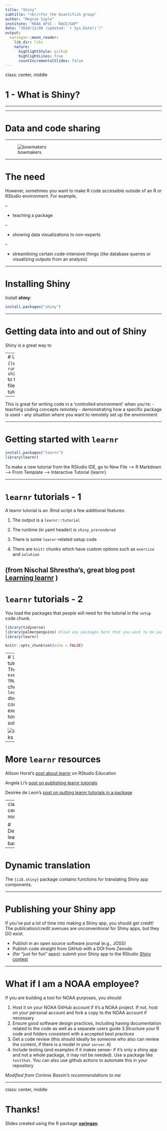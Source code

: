 ```yaml
---
title: "Shiny"
subtitle: "<br/>for the Quantifish group"
author: "Megsie Siple"
institute: "NOAA AFSC - RACE/GAP"
date: "2020/12/08 (updated: `r Sys.Date()`)"
output:
  xaringan::moon_reader:
    lib_dir: libs
    nature:
      highlightStyle: github
      highlightLines: true
      countIncrementalSlides: false
---
```


class: center, middle

# 1 - What is Shiny? 

---



---

# Data and code sharing

---

![bowmakers](https://s3.amazonaws.com/cdn.showandtell.film/1b764b9e-a39d-4e19-8ee9-903b098ac7bb.jpeg)


---

# The need

However, sometimes you want to make R code accessible outside of an R or RStudio environment. For example,

--

- teaching a package

--

- showing data visualizations to non-experts

--

- streamlining certain code-intensive things (like database queries or visualizing outputs from an analysis)

---

# Installing Shiny

Install **shiny**:

```r
install.packages("shiny")
```


---

# Getting data into and out of Shiny

Shiny is a great way to 

---
# Using `learnr`
`{learnr}` uses `runtime: shiny_prerendered` to turn Markdown files into live tutorials. 

--

This is great for writing code in a 'controlled environment'
when you're:
- teaching coding concepts remotely
- demonstrating how a specific package is used
- any situation where you want to remotely set up the environment

---

# Getting started with `learnr`
```r
install.packages("learnr")
library(learnr)
```

To make a new tutorial from the RStudio IDE, go to New File --> R Markdown --> From Template --> Interactive Tutorial {learnr}

---

# `learnr` tutorials - 1
A learnr tutorial is an .Rmd script a few additional features:

1. The output is a `learnr::tutorial`

2. The runtime (in yaml header) is `shiny_prerendered` 

3. There is some `learnr`-related setup code

4. There are `knitr` chunks which have custom options such as `exercise` and `solution`

 (from Nischal Shrestha's, great blog post [Learning learnr](https://education.rstudio.com/blog/2020/07/learning-learnr/) )
---

# `learnr` tutorials - 2
You load the packages that people will need for the tutorial in the `setup` code chunk. 

```r
library(tidyverse)
library(palmerpenguins) #load any packages here that you want to be part of the environment for everyone using the tutorial
library(learnr)

knitr::opts_chunk$set(echo = FALSE)
```

---
# `learnr` tutorials - 3
The `exercise = TRUE` code chunks in a `learnr` document contain exercises, hints, and solutions.

![learnrchunks](img/learnr_chunks.png)
---

# More `learnr` resources

Allison Horst's [post about learnr](https://education.rstudio.com/blog/2020/05/learnr-for-remote/) on RStudio Education

Angela Li's [post on publishing learnr tutorials](https://cran.r-project.org/web/packages/learnr/vignettes/shinyapps-publishing.html)

Desirée de Leon's [post on putting learnr tutorials in a package](https://education.rstudio.com/blog/2020/09/delivering-learnr-tutorials-in-a-package/)

---
class: center, middle

# Demo: learnr basics



---

# Dynamic translation

The `{i18.shiny}` package contains functions for translating Shiny app components. 

---

# Publishing your Shiny app

If you've put a lot of time into making a Shiny app, you should get credit! 
The publication/credit avenues are unconventional for Shiny apps, but they DO exist.

- Publish in an open source software journal (e.g., JOSS)
- Publish code straight from GitHub with a DOI from Zenodo
- (for "just for fun" apps): submit your Shiny app to the RStudio [Shiny contest](https://community.rstudio.com/t/shiny-contest-2020-is-here/51002)
<!-- see if you can get some data on citation rates for JOSS vs zenodo github entry -->

---

# What if I am a NOAA employee?

If you are building a tool for NOAA purposes, you should:

1. Host it on your NOAA GitHub account if it's a NOAA project. If not, host on your personal account and fork a copy to the NOAA account if necessary
2. Ensure good software design practices, including having documentation related to the code as well as a separate users guide
3.Structure your R code and folders consistent with a accepted best practices
4. Get a code review (this should ideally be someone who also can review the content, if there is a model in your `server.R`)
5. Include testing (and examples if it makes sense-- if it's only a shiny app and not a whole package, it may not be needed). Use a package like `testthat`.  You can also use github actions to automate this in your repository

*Modified from Corinne Bassin's recommendations to me*

---

class: center, middle

# Thanks!

Slides created using the R package [**xaringan**](https://github.com/yihui/xaringan).
